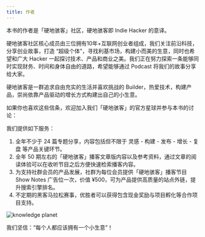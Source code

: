 ```yaml
---
title: 作者
---
```


本书的作者是「硬地骇客」社区，硬地骇客即 Indie Hacker 的意译。

硬地骇客社区核心成员由三位拥有10年+互联网创业者组成，我们关注前沿科技，分享创业故事，打造 “超级个体”，寻找利基市场，构建小而美的生意，同时也希望和广大 Hacker 一起探讨技术、产品和商业之美。我们正在努力探索一条能够同时实现财务、时间和身体自由的道路，希望能够通过 Podcast 将我们的故事分享给大家。

硬地骇客是一群追求自由充实的生活并喜欢挑战的 Builder，热爱技术，构建产品，崇尚依靠产品驱动的增长方式构建出自己的小生意。

如果你也喜欢这些信条，欢迎加入我们「硬地骇客」的官方星球并参与本书的讨论：

我们提供如下服务：

1. 全年不少于 24 篇专题分享，内容包括但不限于 灵感 - 构建 - 发布 - 增长 - 复盘 等产品关键环节。
2. 全年 50 期左右的「硬地骇客」播客文章版内容以及参考资料，通过文章的阅读体验可以在收听节目之后方便快速检索播客内容。
3. 为支持社群会员的产品发展，社群为每位会员提供「硬地骇客」播客节目 Show Notes 广告位一次，价值 ¥500，可为产品提供高质量的站点外链，提升搜索引擎排名。
4. 不定期的黑客马拉松赛事，优胜者可以获得包含现金奖励与项目孵化等合作项目支持。

![knowledge planet](/attachments/other/planet.png)

我们坚信：“每个人都应该拥有一个小生意”！
